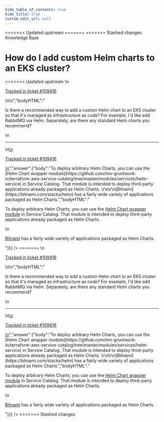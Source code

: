 ```yaml
---
hide_table_of_contents: true
hide_title: true
custom_edit_url: null
---
```



<head>
<<<<<<< Updated upstream
  <link rel="canonical" href="https://github.com/tnn-gruntwork-io/knowledge-base/discussions/576" />
=======
  <link rel="canonical" href="https://github.com/tnn-gruntwork-io/knowledge-base/discussions/576" />
>>>>>>> Stashed changes
</head>

<CenterLayout>
<span className="searchCategory">Knowledge Base</span>
<h1>How do I add custom Helm charts to an EKS cluster?</h1>
<<<<<<< Updated upstream
<GitHub discussion={{"id":"D_kwDOF8slf84ARJPL","number":576,"author":{"login":"josh-padnick"},"title":"How do I add custom Helm charts to an EKS cluster?","body":"\nIs there a recommended way to add a custom Helm chart to an EKS cluster so that it's managed as infrastructure as code? For example, I'd like add RabbitMQ via Helm. Separately, are there any standard Helm charts you recommend?\r\n\r\n\n\n---\n\n<ins datetime=\"2022-10-21T23:36:29Z\">\n  <p><a href=\"https://support.gruntwork.io/hc/requests/109416\">Tracked in ticket #109416</a></p>\n</ins>\n","bodyHTML":"<p dir=\"auto\">Is there a recommended way to add a custom Helm chart to an EKS cluster so that it's managed as infrastructure as code? For example, I'd like add RabbitMQ via Helm. Separately, are there any standard Helm charts you recommend?</p>\n<hr>\n<ins datetime=\"2022-10-21T23:36:29Z\">\n  <p dir=\"auto\"><a href=\"https://support.gruntwork.io/hc/requests/109416\" rel=\"nofollow\">Tracked in ticket #109416</a></p>\n</ins>","answer":{"body":"To deploy arbitrary Helm Charts, you can use the [Helm Chart wrapper module](https://github.com/tnn-gruntwork-io/terraform-aws-service-catalog/tree/master/modules/services/helm-service) in Service Catalog. That module is intended to deploy third-party applications already packaged as Helm Charts. \r\n\r\n[Bitnami](https://bitnami.com/stacks/helm) has a fairly wide variety of applications packaged as Helm Charts.","bodyHTML":"<p dir=\"auto\">To deploy arbitrary Helm Charts, you can use the <a href=\"https://github.com/tnn-gruntwork-io/terraform-aws-service-catalog/tree/master/modules/services/helm-service\">Helm Chart wrapper module</a> in Service Catalog. That module is intended to deploy third-party applications already packaged as Helm Charts.</p>\n<p dir=\"auto\"><a href=\"https://bitnami.com/stacks/helm\" rel=\"nofollow\">Bitnami</a> has a fairly wide variety of applications packaged as Helm Charts.</p>"}}} />
=======
<GitHub discussion={{"id":"D_kwDOF8slf84ARJPL","number":576,"author":{"login":"josh-padnick"},"title":"How do I add custom Helm charts to an EKS cluster?","body":"\nIs there a recommended way to add a custom Helm chart to an EKS cluster so that it's managed as infrastructure as code? For example, I'd like add RabbitMQ via Helm. Separately, are there any standard Helm charts you recommend?\r\n\r\n\n\n---\n\n<ins datetime=\"2022-10-21T23:36:29Z\">\n  <p><a href=\"https://support.gruntwork.io/hc/requests/109416\">Tracked in ticket #109416</a></p>\n</ins>\n","bodyHTML":"<p dir=\"auto\">Is there a recommended way to add a custom Helm chart to an EKS cluster so that it's managed as infrastructure as code? For example, I'd like add RabbitMQ via Helm. Separately, are there any standard Helm charts you recommend?</p>\n<hr>\n<ins datetime=\"2022-10-21T23:36:29Z\">\n  <p dir=\"auto\"><a href=\"https://support.gruntwork.io/hc/requests/109416\" rel=\"nofollow\">Tracked in ticket #109416</a></p>\n</ins>","answer":{"body":"To deploy arbitrary Helm Charts, you can use the [Helm Chart wrapper module](https://github.com/tnn-gruntwork-io/terraform-aws-service-catalog/tree/master/modules/services/helm-service) in Service Catalog. That module is intended to deploy third-party applications already packaged as Helm Charts. \r\n\r\n[Bitnami](https://bitnami.com/stacks/helm) has a fairly wide variety of applications packaged as Helm Charts.","bodyHTML":"<p dir=\"auto\">To deploy arbitrary Helm Charts, you can use the <a href=\"https://github.com/tnn-gruntwork-io/terraform-aws-service-catalog/tree/master/modules/services/helm-service\">Helm Chart wrapper module</a> in Service Catalog. That module is intended to deploy third-party applications already packaged as Helm Charts.</p>\n<p dir=\"auto\"><a href=\"https://bitnami.com/stacks/helm\" rel=\"nofollow\">Bitnami</a> has a fairly wide variety of applications packaged as Helm Charts.</p>"}}} />
>>>>>>> Stashed changes

</CenterLayout>
  

<!-- ##DOCS-SOURCER-START
{
  "sourcePlugin": "github-discussions",
  "hash": "fe2ac90f87ceeaefd0636cbbd186322f"
}
##DOCS-SOURCER-END -->
